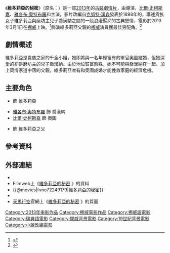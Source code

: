 {{Infobox film
| name           = 維多莉亞的秘密
| original_name  = {{lang|no|Victoria}}
| image          = Victoria 2013 (TW film poster).JPG
| caption        = 電影海報
| director       = {{tsl|en|Torun Lian|杜倫·蓮恩}}
| producer       = Jessica Balac<br />Klas Tobias Ankelstam
| writer         = 杜倫·蓮恩 	
| starring       = [[比爾·史柯斯嘉|比爾·史柯斯嘉]]<br />[[雅各布·奧特布羅|雅各布·奧特布羅]]<br />{{tsl|no|Iben Akerlie|艾本·愛克莉}}
| music          = {{tsl|en|Jan Bang|揚·邦}}
| cinematography = {{tsl|en|Harald Paalgard|哈拉爾·派嘉德}}
| editing        =  
| distributor    = {{tsl|no|Filmkameratene|Filmkameratene}}
| released       = {{flagicon|NOR}} 2013年3月1日<br />{{flagicon|ROC}} 2013年9月27日<br />{{flagicon|SWE}} 2014年3月11日 {{small|({{tsl|en|BUFF International Film Festival|BUFF Filmfestival}})}}
| runtime        = 105分鐘
| country        = {{NOR}}
| language       = [[挪威語|挪威語]]、[[瑞典語|瑞典語]]
| budget         = {{USD|6,100,000}}
| tw_name       = 維多莉亞的秘密
}}

《'''維多莉亞的秘密'''》（原名：{{lang|no|Victoria}}）是一部[[2013年電影|2013年]]的{{tsl|en|Cinema of Norway|挪威電影|挪威}}[[古裝劇|古裝]][[劇情片|劇情片]]，由{{tsl|en|Torun Lian|杜倫·蓮恩}}導演，[[比爾·史柯斯嘉|比爾·史柯斯嘉]]、[[雅各布·奧特布羅|雅各布·奧特布羅]]和{{tsl|no|Iben Akerlie|艾本·愛克莉}}主演。影片改編自[[克努特·漢森|克努特·漢森]]發表於1898年的{{tsl|en|Victoria (novel)|維多莉亞 (小說)|同名小說}}，講述貴族女子維多莉亞與磨坊主兒子喬漢納之間的一段浪漫壓抑的古典戀情，電影於2013年3月1日在[[挪威|挪威]]上映。<ref>{{Cite web|url=https://www.nb.no/filmografi/show?id=1263986|title=Victoria|language=Norwegian|work=Norsk filmografi|publisher=[[挪威國家圖書館|National Library of Norway]]|accessdate=2014-08-16|archive-date=2014-08-19|archive-url=https://web.archive.org/web/20140819085935/https://www.nb.no/filmografi/show?id=1263986|dead-url=no}}</ref>飾演維多莉亞父親的[[挪威人|挪威]]演員{{tsl|en|Fridtjov Såheim|佛瑞喬夫·薩英}}獲{{tsl|en|Amanda Award|阿曼達獎}}最佳男配角。<ref>{{Cite web|last1=Velle Dypbukt|first1=Sigrid|last2=Vestmo|first2=Birger|date=2013-08-16|url=http://p3.no/filmpolitiet/2013/08/amandaprisen2013/|title=''Som du ser meg'' ble beste norske kinofilm|language=Norwegian|work=nrk.no|publisher=[[NRK|NRK]]|accessdate=2014-08-16|archive-date=2014-08-19|archive-url=https://web.archive.org/web/20140819001545/http://p3.no/filmpolitiet/2013/08/amandaprisen2013/|dead-url=no}}</ref>

== 劇情概述 ==
維多莉亞是貴族之家的千金小姐，她即將與一名年輕富有的軍官奧圖結婚，但她深愛的卻是磨坊主的兒子喬漢納。由於地位貧富懸殊，她不可能與喬漢納在一起。加上同情家道中落的父親，維多莉亞唯有和奧圖成婚才能挽救家庭的經濟危機。

== 主要角色 ==
* {{tsl|no|Iben Akerlie|艾本·愛克莉}} 飾 維多莉亞
* [[雅各布·奧特布羅|雅各布·奧特布羅]] 飾 喬漢納
* [[比爾·史柯斯嘉|比爾·史柯斯嘉]] 飾 奧圖
* {{tsl|en|Fridtjov Såheim|佛瑞喬夫·薩英}} 飾 維多莉亞之父

== 參考資料 ==
{{Reflist}}

== 外部連結 ==
* {{IMDb title|2249179|維多莉亞的秘密}}
* Filmweb上《[http://www.filmweb.no/film/article902365.ece 維多莉亞的秘密] {{Wayback|url=http://www.filmweb.no/film/article902365.ece |date=20161227060520 }}》的資料 {{no icon}}
* {{@movies|fvno72249179|維多莉亞的秘密}}
* {{yahoomovie id|4874|維多莉亞的秘密}}
* [[天馬行空|天馬行空]]官網上《[http://www.skydigient.com/new_movies_detail.asp?mmid=101 維多莉亞的秘密] {{Wayback|url=http://www.skydigient.com/new_movies_detail.asp?mmid=101 |date=20161227061104 }}》的頁面 {{zh-tw}}

{{Portal bar|電影|挪威}}

[[Category:2013年电影作品|Category:2013年电影作品]]
[[Category:挪威電影作品|Category:挪威電影作品]]
[[Category:挪威語電影|Category:挪威語電影]]
[[Category:瑞典語電影|Category:瑞典語電影]]
[[Category:挪威背景電影|Category:挪威背景電影]]
[[Category:19世紀背景電影|Category:19世紀背景電影]]
[[Category:小說改編電影|Category:小說改編電影]]